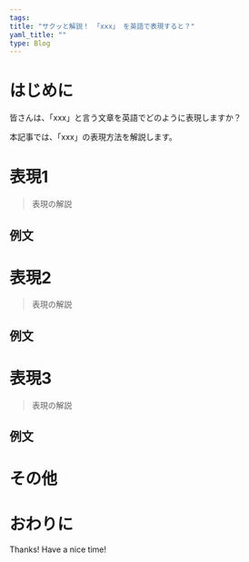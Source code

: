 ```yaml
---
tags:
title: "サクッと解説！ 「xxx」 を英語で表現すると？"
yaml_title: ""
type: Blog
---
```


# はじめに

皆さんは、「xxx」と言う文章を英語でどのように表現しますか？

本記事では、「xxx」の表現方法を解説します。

# 表現1

> 表現の解説

## 例文

# 表現2

> 表現の解説

## 例文

# 表現3

> 表現の解説

## 例文

# その他

# おわりに

Thanks!
Have a nice time!
